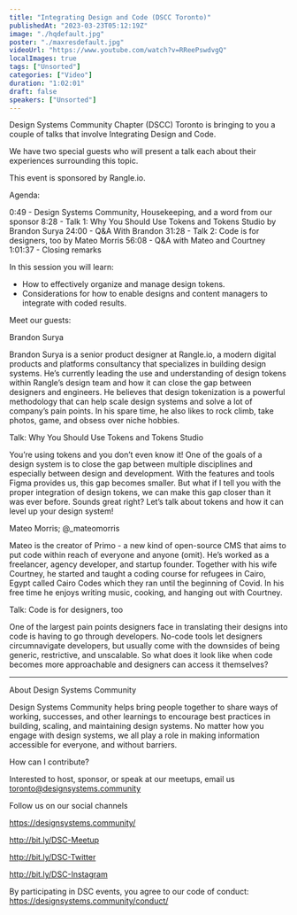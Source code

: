 ---
title: "Integrating Design and Code (DSCC Toronto)"
publishedAt: "2023-03-23T05:12:19Z"
image: "./hqdefault.jpg"
poster: "./maxresdefault.jpg"
videoUrl: "https://www.youtube.com/watch?v=RReePswdvgQ"
localImages: true
tags: ["Unsorted"]
categories: ["Video"]
duration: "1:02:01"
draft: false
speakers: ["Unsorted"]
---

Design Systems Community Chapter (DSCC) Toronto is bringing to you a couple of talks that involve Integrating Design and Code.

We have two special guests who will present a talk each about their experiences surrounding this topic.

This event is sponsored by Rangle.io.

Agenda:

0:49 - Design Systems Community, Housekeeping, and a word from our sponsor
8:28 - Talk 1: Why You Should Use Tokens and Tokens Studio by Brandon Surya
24:00 - Q&A With Brandon
31:28 - Talk 2: Code is for designers, too by Mateo Morris
56:08 - Q&A with Mateo and Courtney
1:01:37 - Closing remarks

In this session you will learn:

- How to effectively organize and manage design tokens.
- Considerations for how to enable designs and content managers to integrate with coded results.

Meet our guests:

Brandon Surya

Brandon Surya is a senior product designer at Rangle.io, a modern digital products and platforms consultancy that specializes in building design systems. He’s currently leading the use and understanding of design tokens within Rangle’s design team and how it can close the gap between designers and engineers. He believes that design tokenization is a powerful methodology that can help scale design systems and solve a lot of company’s pain points. In his spare time, he also likes to rock climb, take photos, game, and obsess over niche hobbies.

Talk: Why You Should Use Tokens and Tokens Studio

You’re using tokens and you don’t even know it! One of the goals of a design system is to close the gap between multiple disciplines and especially between design and development. With the features and tools Figma provides us, this gap becomes smaller. But what if I tell you with the proper integration of design tokens, we can make this gap closer than it was ever before. Sounds great right? Let’s talk about tokens and how it can level up your design system!

Mateo Morris; @\_mateomorris

Mateo is the creator of Primo - a new kind of open-source CMS that aims to put code within reach of everyone and anyone (omit). He’s worked as a freelancer, agency developer, and startup founder. Together with his wife Courtney, he started and taught a coding course for refugees in Cairo, Egypt called Cairo Codes which they ran until the beginning of Covid. In his free time he enjoys writing music, cooking, and hanging out with Courtney.

Talk: Code is for designers, too

One of the largest pain points designers face in translating their designs into code is having to go through developers. No-code tools let designers circumnavigate developers, but usually come with the downsides of being generic, restrictive, and unscalable. So what does it look like when code becomes more approachable and designers can access it themselves?

---

About Design Systems Community

Design Systems Community helps bring people together to share ways of working, successes, and other learnings to encourage best practices in building, scaling, and maintaining design systems. No matter how you engage with design systems, we all play a role in making information accessible for everyone, and without barriers.

How can I contribute?

Interested to host, sponsor, or speak at our meetups, email us toronto@designsystems.community

Follow us on our social channels

https://designsystems.community/

http://bit.ly/DSC-Meetup

http://bit.ly/DSC-Twitter

http://bit.ly/DSC-Instagram

By participating in DSC events, you agree to our code of conduct: https://designsystems.community/conduct/
